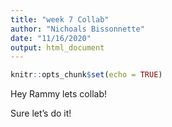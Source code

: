 ```yaml
---
title: "week 7 Collab"
author: "Nichoals Bissonnette"
date: "11/16/2020"
output: html_document
---
```


```r
knitr::opts_chunk$set(echo = TRUE)
```

Hey Rammy lets collab! 

Sure let's do it!